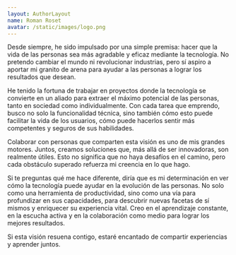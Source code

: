 ```yaml
---
layout: AuthorLayout
name: Roman Roset
avatar: /static/images/logo.png
---
```



Desde siempre, he sido impulsado por una simple premisa: hacer que la vida de las personas sea más agradable y eficaz mediante la tecnología. No pretendo cambiar el mundo ni revolucionar industrias, pero sí aspiro a aportar mi granito de arena para ayudar a las personas a lograr los resultados que desean.

He tenido la fortuna de trabajar en proyectos donde la tecnología se convierte en un aliado para extraer el máximo potencial de las personas, tanto en sociedad como individualmente. Con cada tarea que emprendo, busco no solo la funcionalidad técnica, sino también cómo esto puede facilitar la vida de los usuarios, cómo puede hacerlos sentir más competentes y seguros de sus habilidades.

Colaborar con personas que comparten esta visión es uno de mis grandes motores. Juntos, creamos soluciones que, más allá de ser innovadoras, son realmente útiles. Esto no significa que no haya desafíos en el camino, pero cada obstáculo superado refuerza mi creencia en lo que hago.

Si te preguntas qué me hace diferente, diría que es mi determinación en ver cómo la tecnología puede ayudar en la evolución de las personas. No solo como una herramienta de productividad, sino como una vía para profundizar en sus capacidades, para descubrir nuevas facetas de sí mismos y enriquecer su experiencia vital. Creo en el aprendizaje constante, en la escucha activa y en la colaboración como medio para lograr los mejores resultados.

Si esta visión resuena contigo, estaré encantado de compartir experiencias y aprender juntos.
